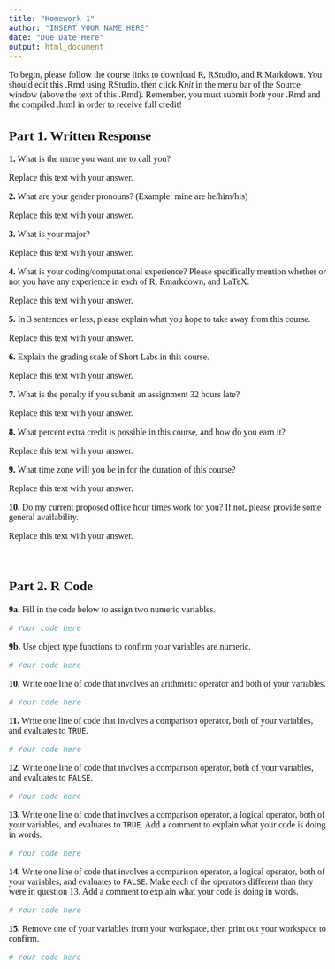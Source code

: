 ```yaml
---
title: "Homework 1"
author: "INSERT YOUR NAME HERE"
date: "Due Date Here"
output: html_document
---
```


<!--- Begin styling code. --->
<style type="text/css">
/* Whole document: */
body{
  font-family: "Palatino Linotype", "Book Antiqua", Palatino, serif;
  font-size: 12pt;
}
h1.title {
  font-size: 38px;
  text-align: center;
}
h4.author {
  font-size: 18px;
  text-align: center;
}
h4.date {
  font-size: 18px;
  text-align: center;
}
</style>
<!--- End styling code. --->


To begin, please follow the course links to download R, RStudio, and R Markdown.
You should edit this .Rmd using RStudio, then click *Knit* in the menu bar of the Source window (above the text of this .Rmd).
Remember, you must submit *both* your .Rmd and the compiled .html in order to receive full credit!

## Part 1. Written Response

**1.** What is the name you want me to call you?

Replace this text with your answer.

**2.** What are your gender pronouns? (Example: mine are he/him/his)

Replace this text with your answer.

**3.** What is your major?

Replace this text with your answer.

**4.** What is your coding/computational experience? Please specifically mention whether or not you have any experience in each of R, Rmarkdown, and LaTeX.

Replace this text with your answer.

**5.** In 3 sentences or less, please explain what you hope to take away from this course.

Replace this text with your answer.

**6.** Explain the grading scale of Short Labs in this course.

Replace this text with your answer.

**7.** What is the penalty if you submit an assignment 32 hours late?

Replace this text with your answer.

**8.** What percent extra credit is possible in this course, and how do you earn it?

Replace this text with your answer.

**9.** What time zone will you be in for the duration of this course?

Replace this text with your answer.

**10.** Do my current proposed office hour times work for you? If not, please provide some general availability.

Replace this text with your answer.

<!--- Note: I use the backslash to skip a line for formatting. --->
\ 

## Part 2. R Code

**9a.** Fill in the code below to assign two numeric variables.

```r
# Your code here
```

**9b.** Use object type functions to confirm your variables are numeric.

```r
# Your code here
```

**10.** Write one line of code that involves an arithmetic operator and both of your variables.

```r
# Your code here
```

**11.** Write one line of code that involves a comparison operator, both of your variables, and evaluates to `TRUE`.

```r
# Your code here
```

**12.** Write one line of code that involves a comparison operator, both of your variables, and evaluates to `FALSE`.

```r
# Your code here
```

**13.** Write one line of code that involves a comparison operator, a logical operator, both of your variables, and evaluates to `TRUE`. Add a comment to explain what your code is doing in words.

```r
# Your code here
```

**14.** Write one line of code that involves a comparison operator, a logical operator, both of your variables, and evaluates to `FALSE`. Make each of the operators different than they were in question 13. Add a comment to explain what your code is doing in words.

```r
# Your code here
```

**15.** Remove one of your variables from your workspace, then print out your workspace to confirm.

```r
# Your code here
```
